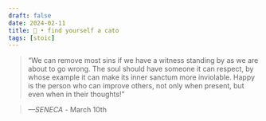 ```yaml
---
draft: false 
date: 2024-02-11
title: 🗿 • find yourself a cato
tags: [stoic]
---
```


>  “We can remove most sins if we have a witness standing by as we are about to go wrong. The soul should have someone it can respect, by whose example it can make its inner sanctum more inviolable. Happy is the person who can improve others, not only when present, but even when in their thoughts!”

> *—SENECA* - March 10th
